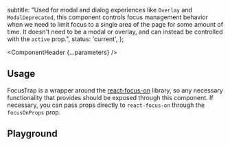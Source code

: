 


  subtitle: "Used for modal and dialog experiences like `Overlay` and `ModalDeprecated`, this component controls focus management behavior when we need to limit focus to a single area of the page for some amount of time. It doesn't need to be a modal or overlay, and can instead be controlled with the `active` prop.",
  status: 'current',
};

<Meta of={FocusTrapStories} />

<ComponentHeader {...parameters} />

## Usage

FocusTrap is a wrapper around the [react-focus-on](https://github.com/theKashey/react-focus-on) library, so any necessary functionality that provides should be exposed through this component. If necessary, you can pass props directly to `react-focus-on` through the `focusOnProps` prop.

## Playground

<Canvas sourceState="shown" of={FocusTrapStories.Default} />

<Controls />
